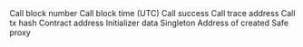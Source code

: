 <ParamField path="call_block_number">
Call block number
</ParamField>
<ParamField path="call_block_time">
Call block time (UTC)
</ParamField>
<ParamField path="call_success">
Call success
</ParamField>
<ParamField path="call_trace_address">
Call trace address
</ParamField>
<ParamField path="call_tx_hash">
Call tx hash
</ParamField>
<ParamField path="contract_address">
Contract address
</ParamField>
<ParamField path="data">
Initializer data
</ParamField>
<ParamField path="masterCopy">
Singleton
</ParamField>
<ParamField path="output_proxy">
Address of created Safe proxy
</ParamField>
